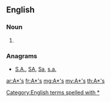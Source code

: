 {{also|Appendix:Variations of "as"}}
==English==

===Noun===
{{head|en|noun plural form\|head=[[A]][[*]][['s]]}}

# {{plural of|A*|lang=en}}

===Anagrams===
* [[S.A.#English|S.A.]], [[SA#English|SA]], [[Sa#English|Sa]], [[s.a.#English|s.a.]]

[[Category:English terms spelled with *]]

[[ar:A*'s]]
[[fr:A*'s]]
[[mg:A*'s]]
[[my:A*'s]]
[[th:A*'s]]